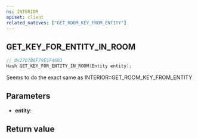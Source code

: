 ```yaml
---
ns: INTERIOR
apiset: client
related_natives: ["GET_ROOM_KEY_FROM_ENTITY"]
---
```

## GET_KEY_FOR_ENTITY_IN_ROOM

```c
// 0x27D7B6F79E1F4603
Hash GET_KEY_FOR_ENTITY_IN_ROOM(Entity entity);
```

Seems to do the exact same as INTERIOR::GET_ROOM_KEY_FROM_ENTITY

## Parameters
* **entity**:

## Return value